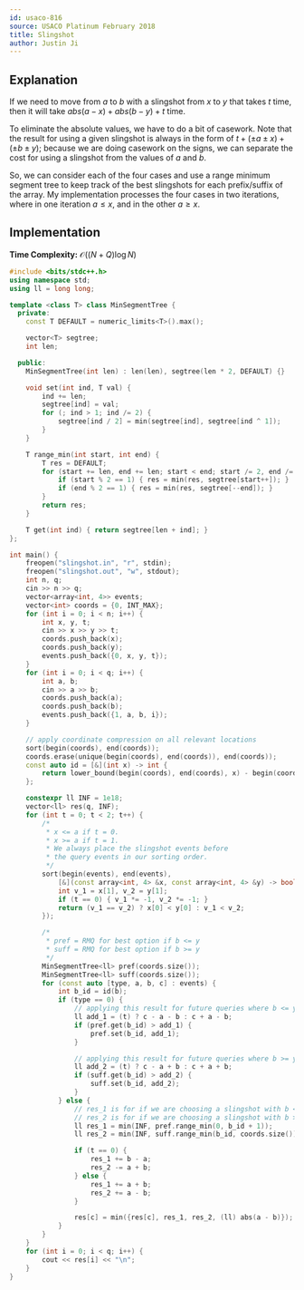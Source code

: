 ```yaml
---
id: usaco-816
source: USACO Platinum February 2018
title: Slingshot
author: Justin Ji
---
```


## Explanation

If we need to move from $a$ to $b$ with a slingshot from $x$ to $y$ that takes
$t$ time, then it will take $abs(a - x) + abs(b - y) + t$ time.

To eliminate the absolute values, we have to do a bit of casework. Note that
the result for using a given slingshot is always in the form of 
$t + (\pm a \pm x) + (\pm b \pm y)$; because we are doing casework on the signs,
we can separate the cost for using a slingshot from the values of $a$ and $b$.

So, we can consider each of the four cases and use a range minimum segment tree 
to keep track of the best slingshots for each prefix/suffix of the array.
My implementation processes the four cases in two iterations, where in one 
iteration $a \leq x$, and in the other $a \geq x$.

## Implementation

**Time Complexity:** $\mathcal{O}((N + Q) \log{N})$

<LanguageSection>
<CPPSection>

```cpp
#include <bits/stdc++.h>
using namespace std;
using ll = long long;

template <class T> class MinSegmentTree {
  private:
	const T DEFAULT = numeric_limits<T>().max();

	vector<T> segtree;
	int len;

  public:
	MinSegmentTree(int len) : len(len), segtree(len * 2, DEFAULT) {}

	void set(int ind, T val) {
		ind += len;
		segtree[ind] = val;
		for (; ind > 1; ind /= 2) {
			segtree[ind / 2] = min(segtree[ind], segtree[ind ^ 1]);
		}
	}

	T range_min(int start, int end) {
		T res = DEFAULT;
		for (start += len, end += len; start < end; start /= 2, end /= 2) {
			if (start % 2 == 1) { res = min(res, segtree[start++]); }
			if (end % 2 == 1) { res = min(res, segtree[--end]); }
		}
		return res;
	}

    T get(int ind) { return segtree[len + ind]; }
};

int main() {
    freopen("slingshot.in", "r", stdin);
    freopen("slingshot.out", "w", stdout);
    int n, q;
    cin >> n >> q;
    vector<array<int, 4>> events;
    vector<int> coords = {0, INT_MAX};
    for (int i = 0; i < n; i++) {
        int x, y, t;
        cin >> x >> y >> t;
        coords.push_back(x);
        coords.push_back(y);
        events.push_back({0, x, y, t});
    }
    for (int i = 0; i < q; i++) {
        int a, b;
        cin >> a >> b;
        coords.push_back(a);
        coords.push_back(b);
        events.push_back({1, a, b, i});
    }

    // apply coordinate compression on all relevant locations
    sort(begin(coords), end(coords));
    coords.erase(unique(begin(coords), end(coords)), end(coords));
    const auto id = [&](int x) -> int {
        return lower_bound(begin(coords), end(coords), x) - begin(coords);
    };

    constexpr ll INF = 1e18;
    vector<ll> res(q, INF);
    for (int t = 0; t < 2; t++) {
        /*
         * x <= a if t = 0.
         * x >= a if t = 1.
         * We always place the slingshot events before
         * the query events in our sorting order.
         */
        sort(begin(events), end(events), 
            [&](const array<int, 4> &x, const array<int, 4> &y) -> bool {
            int v_1 = x[1], v_2 = y[1];
            if (t == 0) { v_1 *= -1, v_2 *= -1; }
            return (v_1 == v_2) ? x[0] < y[0] : v_1 < v_2;
        });

        /*
         * pref = RMQ for best option if b <= y
         * suff = RMQ for best option if b >= y
         */
        MinSegmentTree<ll> pref(coords.size());
        MinSegmentTree<ll> suff(coords.size());
        for (const auto [type, a, b, c] : events) {
            int b_id = id(b);
            if (type == 0) {
                // applying this result for future queries where b <= y.
                ll add_1 = (t) ? c - a - b : c + a - b;
                if (pref.get(b_id) > add_1) {
                    pref.set(b_id, add_1);
                }

                // applying this result for future queries where b >= y.
                ll add_2 = (t) ? c - a + b : c + a + b;
                if (suff.get(b_id) > add_2) {
                    suff.set(b_id, add_2);
                }
            } else {
                // res_1 is for if we are choosing a slingshot with b <= y
                // res_2 is for if we are choosing a slingshot with b >= y
                ll res_1 = min(INF, pref.range_min(0, b_id + 1));
                ll res_2 = min(INF, suff.range_min(b_id, coords.size()));

                if (t == 0) {
                    res_1 += b - a;
                    res_2 -= a + b;
                } else {
                    res_1 += a + b;
                    res_2 += a - b;
                }

                res[c] = min({res[c], res_1, res_2, (ll) abs(a - b)});
            }
        }
    }
    for (int i = 0; i < q; i++) {
        cout << res[i] << "\n";
    }
}
```

</CPPSection>
</LanguageSection>